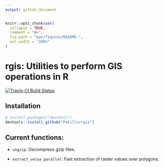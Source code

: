 ```yaml
---
output: github_document
---
```


<!-- README.md is generated from README.Rmd. Please edit that file -->

```r
knitr::opts_chunk$set(
  collapse = TRUE,
  comment = "#>",
  fig.path = "man/figures/README-",
  out.width = "100%"
)
```

# rgis: Utilities to perform GIS operations in R

<!-- badges: start -->
[![Travis-CI Build Status](https://travis-ci.org/Pakillo/rgis.svg?branch=master)](https://travis-ci.org/Pakillo/rgis)
<!-- badges: end -->


## Installation

``` r
# install.packages("devtools")
devtools::install_github("Pakillo/rgis")
```


## Current functions:

- `ungzip`: Decompress gzip files.

- `extract_velox_parallel`: Fast extraction of raster values over polygons.




